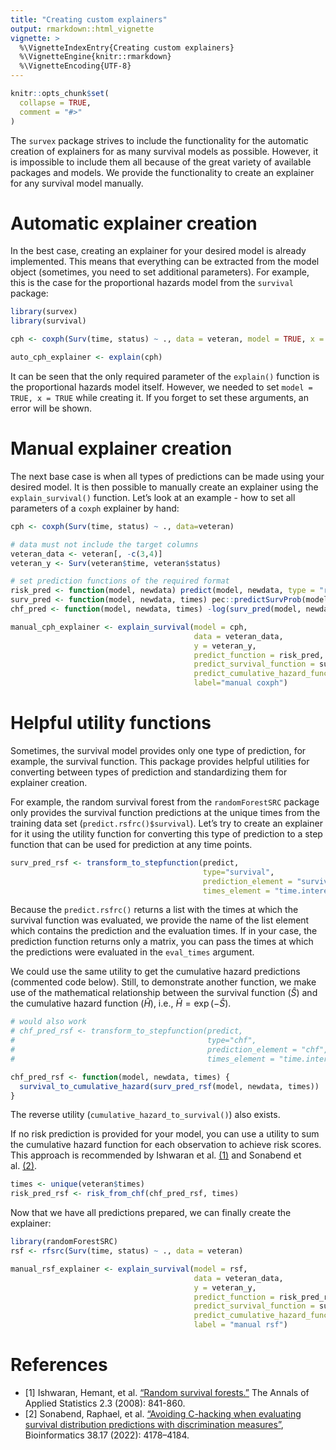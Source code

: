 ---
title: "Creating custom explainers"
output: rmarkdown::html_vignette
vignette: >
  %\VignetteIndexEntry{Creating custom explainers}
  %\VignetteEngine{knitr::rmarkdown}
  %\VignetteEncoding{UTF-8}
---

```{r, include = FALSE}
knitr::opts_chunk$set(
  collapse = TRUE,
  comment = "#>"
)
```

The `survex` package strives to include the functionality for the automatic creation of explainers for as many survival models as possible. However, it is impossible to include them all because of the great variety of available packages and models. We provide the functionality to create an explainer for any survival model manually.

# Automatic explainer creation

In the best case, creating an explainer for your desired model is already implemented. This means that everything can be extracted from the model object (sometimes, you need to set additional parameters). For example, this is the case for the proportional hazards model from the `survival` package:

```{r setup}
library(survex)
library(survival)

cph <- coxph(Surv(time, status) ~ ., data = veteran, model = TRUE, x = TRUE)

auto_cph_explainer <- explain(cph)
```

It can be seen that the only required parameter of the `explain()` function is the proportional hazards model itself. However, we needed to set `model = TRUE, x = TRUE` while creating it. If you forget to set these arguments, an error will be shown.

# Manual explainer creation

The next base case is when all types of predictions can be made using your desired model. It is then possible to manually create an explainer using the `explain_survival()` function. Let's look at an example - how to set all parameters of a `coxph` explainer by hand:

``` {r}
cph <- coxph(Surv(time, status) ~ ., data=veteran)

# data must not include the target columns
veteran_data <- veteran[, -c(3,4)]
veteran_y <- Surv(veteran$time, veteran$status)

# set prediction functions of the required format
risk_pred <- function(model, newdata) predict(model, newdata, type = "risk")
surv_pred <- function(model, newdata, times) pec::predictSurvProb(model, newdata, times)
chf_pred <- function(model, newdata, times) -log(surv_pred(model, newdata, times))

manual_cph_explainer <- explain_survival(model = cph,
                                         data = veteran_data,
                                         y = veteran_y,
                                         predict_function = risk_pred,
                                         predict_survival_function = surv_pred,
                                         predict_cumulative_hazard_function = chf_pred,
                                         label="manual coxph")
```

# Helpful utility functions

Sometimes, the survival model provides only one type of prediction, for example, the survival function. This package provides helpful utilities for converting between types of prediction and standardizing them for explainer creation.

For example, the random survival forest from the `randomForestSRC` package only provides the survival function predictions at the unique times from the training data set (`predict.rsfrc()$survival`). Let's try to create an explainer for it using the utility function for converting this type of prediction to a step function that can be used for prediction at any time points.

``` {r}
surv_pred_rsf <- transform_to_stepfunction(predict,
                                           type="survival",
                                           prediction_element = "survival",
                                           times_element = "time.interest")
```

Because the `predict.rsfrc()` returns a list with the times at which the survival function was evaluated, we provide the name of the list element which contains the prediction and the evaluation times. If in your case, the prediction function returns only a matrix, you can pass the times at which the predictions were evaluated in the `eval_times` argument.

We could use the same utility to get the cumulative hazard predictions (commented code below). Still, to demonstrate another function, we make use of the mathematical relationship between the survival function ($\hat{S}$) and the cumulative hazard function ($\hat{H}$), i.e., $\hat{H} = \exp(-\hat{S})$.

``` {r}
# would also work 
# chf_pred_rsf <- transform_to_stepfunction(predict,
#                                           type="chf",
#                                           prediction_element = "chf",
#                                           times_element = "time.interest")

chf_pred_rsf <- function(model, newdata, times) {
  survival_to_cumulative_hazard(surv_pred_rsf(model, newdata, times))
}
```

The reverse utility (`cumulative_hazard_to_survival()`) also exists.

If no risk prediction is provided for your model, you can use a utility to sum the cumulative hazard function for each observation to achieve risk scores. This approach is recommended by Ishwaran et al. [(1)](#references) and Sonabend et al. [(2)](#references). 

``` {r}
times <- unique(veteran$times)
risk_pred_rsf <- risk_from_chf(chf_pred_rsf, times)
```

Now that we have all predictions prepared, we can finally create the explainer:

```{r}
library(randomForestSRC)
rsf <- rfsrc(Surv(time, status) ~ ., data = veteran)

manual_rsf_explainer <- explain_survival(model = rsf,
                                         data = veteran_data,
                                         y = veteran_y,
                                         predict_function = risk_pred_rsf,
                                         predict_survival_function = surv_pred_rsf,
                                         predict_cumulative_hazard_function = chf_pred_rsf,
                                         label = "manual rsf")
```

# References {#references}
* [1] Ishwaran, Hemant, et al. ["Random survival forests."](https://projecteuclid.org/journalArticle/Download?urlId=10.1214%2F08-AOAS169) The Annals of Applied Statistics 2.3 (2008): 841-860.
* [2] Sonabend, Raphael, et al. ["Avoiding C-hacking when evaluating survival distribution predictions with discrimination measures"](https://academic.oup.com/bioinformatics/advance-article/doi/10.1093/bioinformatics/btac451/6640155), Bioinformatics 38.17 (2022): 4178–4184.
